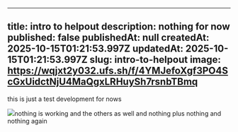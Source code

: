 ---
  title: intro to helpout
  description: nothing for now
  published: false
  publishedAt: null
  createdAt: 2025-10-15T01:21:53.997Z
  updatedAt: 2025-10-15T01:21:53.997Z
  slug: intro-to-helpout
  image: https://wqjxt2y032.ufs.sh/f/4YMJefoXgf3PO4ScGxUidctNjU4MaQgxLRHuySh7rsnbTBmq
  ---

this is just a test development for nows

![](https://wqjxt2y032.ufs.sh/f/4YMJefoXgf3PgY7GdQMwVJLl4TmUCMnAs7d8Di0Y6ab3wHFz)nothing is working and the others as well and nothing plus nothing and nothing again